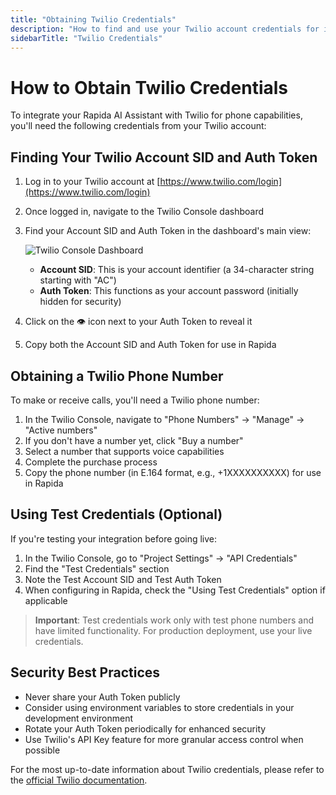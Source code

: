 ```yaml
---
title: "Obtaining Twilio Credentials"
description: "How to find and use your Twilio account credentials for integration"
sidebarTitle: "Twilio Credentials"
---
```


# How to Obtain Twilio Credentials

To integrate your Rapida AI Assistant with Twilio for phone capabilities, you'll need the following credentials from your Twilio account:

## Finding Your Twilio Account SID and Auth Token

1. Log in to your Twilio account at [https://www.twilio.com/login](https://www.twilio.com/login)
2. Once logged in, navigate to the Twilio Console dashboard
3. Find your Account SID and Auth Token in the dashboard's main view:

   ![Twilio Console Dashboard](/images/twilio-account-token.png)

   - **Account SID**: This is your account identifier (a 34-character string starting with "AC")
   - **Auth Token**: This functions as your account password (initially hidden for security)

4. Click on the 👁️ icon next to your Auth Token to reveal it
5. Copy both the Account SID and Auth Token for use in Rapida

## Obtaining a Twilio Phone Number

To make or receive calls, you'll need a Twilio phone number:

1. In the Twilio Console, navigate to "Phone Numbers" → "Manage" → "Active numbers"
2. If you don't have a number yet, click "Buy a number"
3. Select a number that supports voice capabilities
4. Complete the purchase process
5. Copy the phone number (in E.164 format, e.g., +1XXXXXXXXXX) for use in Rapida

## Using Test Credentials (Optional)

If you're testing your integration before going live:

1. In the Twilio Console, go to "Project Settings" → "API Credentials"
2. Find the "Test Credentials" section
3. Note the Test Account SID and Test Auth Token
4. When configuring in Rapida, check the "Using Test Credentials" option if applicable

> **Important**: Test credentials work only with test phone numbers and have limited functionality. For production deployment, use your live credentials.

## Security Best Practices

- Never share your Auth Token publicly
- Consider using environment variables to store credentials in your development environment
- Rotate your Auth Token periodically for enhanced security
- Use Twilio's API Key feature for more granular access control when possible

For the most up-to-date information about Twilio credentials, please refer to the [official Twilio documentation](https://www.twilio.com/docs).
